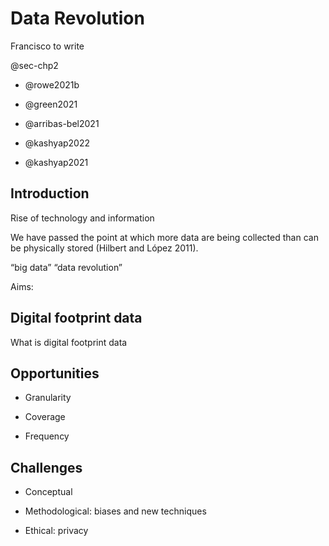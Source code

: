 # Data Revolution {#sec-chp2}

Francisco to write

@sec-chp2

-   @rowe2021b

-   @green2021

-   @arribas-bel2021

-   @kashyap2022

-   @kashyap2021

## Introduction

Rise of technology and information

We have passed the point at which more data are being collected than can be physically stored (Hilbert and López 2011).

"big data" "data revolution"

Aims:

## Digital footprint data

What is digital footprint data

## Opportunities

- Granularity

- Coverage

- Frequency

## Challenges

- Conceptual

- Methodological: biases and new techniques

- Ethical: privacy
